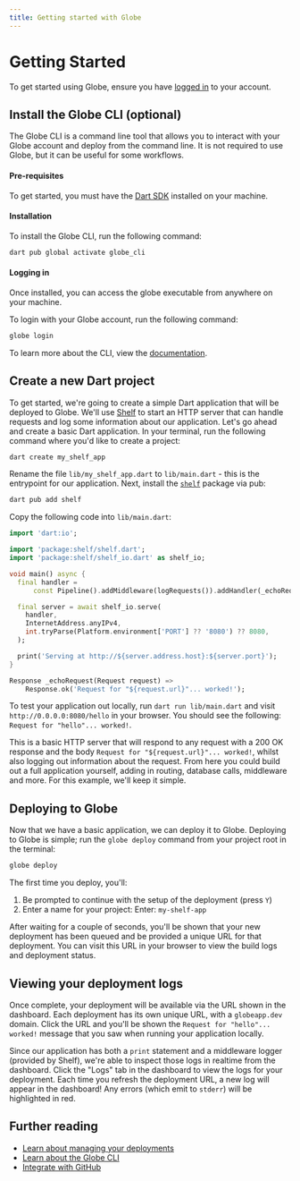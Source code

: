 ```yaml
---
title: Getting started with Globe
---
```


# Getting Started

To get started using Globe, ensure you have [logged in](https://globe.dev/login) to your account.

## Install the Globe CLI (optional)

The Globe CLI is a command line tool that allows you to interact with your Globe account and deploy from the command line. It is not required to use Globe, but it can be useful for some workflows.

#### Pre-requisites

To get started, you must have the [Dart SDK](https://dart.dev/get-dart) installed on your machine.

#### Installation

To install the Globe CLI, run the following command:

```bash
dart pub global activate globe_cli
```

#### Logging in

Once installed, you can access the globe executable from anywhere on your machine.

To login with your Globe account, run the following command:

```bash
globe login
```

To learn more about the CLI, view the [documentation](/cli).

## Create a new Dart project

To get started, we're going to create a simple Dart application that will be deployed to Globe. We'll use [Shelf](https://pub.dev/packages/shelf) to start an HTTP server that can handle requests and log some information about our application. Let's go ahead and create a basic Dart application. In your terminal, run the following command where you'd like to create a project:

```bash
dart create my_shelf_app
```

Rename the file `lib/my_shelf_app.dart` to `lib/main.dart` - this is the entrypoint for our application. Next, install the [`shelf`](https://pub.dev/packages/shelf) package via pub:

```bash
dart pub add shelf
```

Copy the following code into `lib/main.dart`:

```dart
import 'dart:io';

import 'package:shelf/shelf.dart';
import 'package:shelf/shelf_io.dart' as shelf_io;

void main() async {
  final handler =
      const Pipeline().addMiddleware(logRequests()).addHandler(_echoRequest);

  final server = await shelf_io.serve(
    handler,
    InternetAddress.anyIPv4,
    int.tryParse(Platform.environment['PORT'] ?? '8080') ?? 8080,
  );

  print('Serving at http://${server.address.host}:${server.port}');
}

Response _echoRequest(Request request) =>
    Response.ok('Request for "${request.url}"... worked!');
```

To test your application out locally, run `dart run lib/main.dart` and visit `http://0.0.0.0:8080/hello` in your browser. You should see the following: `Request for "hello"... worked!`.

This is a basic HTTP server that will respond to any request with a 200 OK response and the body `Request for "${request.url}"... worked!`, whilst also logging out information about the request. From here you could build out a full application yourself, adding in routing, database calls, middleware and more. For this example, we'll keep it simple.

## Deploying to Globe

Now that we have a basic application, we can deploy it to Globe. Deploying to Globe is simple; run the `globe deploy` command from your project root in the terminal:

```bash
globe deploy
```

The first time you deploy, you'll:

1. Be prompted to continue with the setup of the deployment (press `Y`)
1. Enter a name for your project: Enter: `my-shelf-app`

After waiting for a couple of seconds, you'll be shown that your new deployment has been queued and be provided a unique URL for that deployment. You can visit this URL in your browser to view the build logs and deployment status.

## Viewing your deployment logs

Once complete, your deployment will be available via the URL shown in the dashboard. Each deployment has its own unique URL, with a `globeapp.dev` domain. Click the URL and you'll be shown the `Request for "hello"... worked!` message that you saw when running your application locally.

Since our application has both a `print` statement and a middleware logger (provided by Shelf), we're able to inspect those logs in realtime from the dashboard. Click the "Logs" tab in the dashboard to view the logs for your deployment. Each time you refresh the deployment URL, a new log will appear in the dashboard! Any errors (which emit to `stderr`) will be highlighted in red.

## Further reading

- [Learn about managing your deployments](/deployments)
- [Learn about the Globe CLI](/cli)
- [Integrate with GitHub](/deployments/github-integration)
